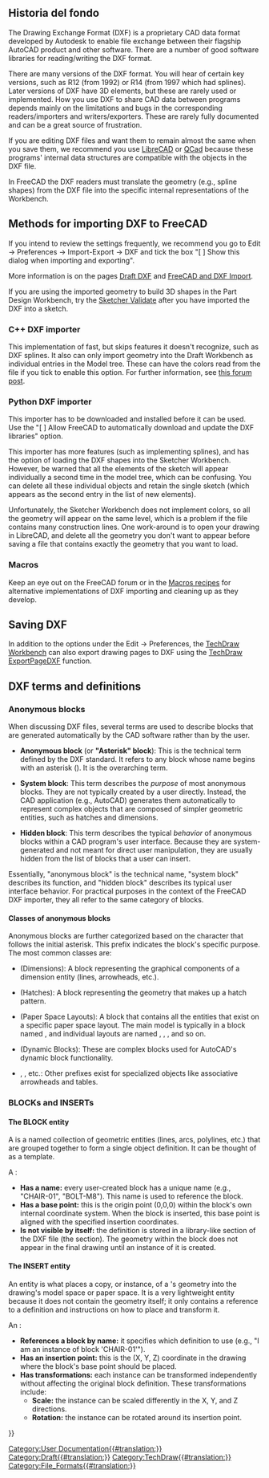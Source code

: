 <languages/>
{{TOCright}}

<span id="Background_history"></span>
== Historia del fondo ==

The Drawing Exchange Format (DXF) is a proprietary CAD data format developed by Autodesk to enable file exchange between their flagship AutoCAD product and other software. There are a number of good software libraries for reading/writing the DXF format.

There are many versions of the DXF format. You will hear of certain key versions, such as R12 (from 1992) or R14 (from 1997 which had splines). Later versions of DXF have 3D elements, but these are rarely used or implemented. How you use DXF to share CAD data between programs depends mainly on the limitations and bugs in the corresponding readers/importers and writers/exporters. These are rarely fully documented and can be a great source of frustration.

If you are editing DXF files and want them to remain almost the same when you save them, we recommend you use [https://en.wikipedia.org/wiki/LibreCAD LibreCAD] or [https://en.wikipedia.org/wiki/QCad QCad] because these programs' internal data structures are compatible with the objects in the DXF file.

In FreeCAD the DXF readers must translate the geometry (e.g., spline shapes) from the DXF file into the specific internal representations of the Workbench.

== Methods for importing DXF to FreeCAD ==

If you intend to review the settings frequently, we recommend you go to Edit → Preferences → Import-Export → DXF and tick the box "[ ] Show this dialog when importing and exporting".

More information is on the pages [[Draft_DXF|Draft DXF]] and [[FreeCAD_and_DXF_Import|FreeCAD and DXF Import]].

If you are using the imported geometry to build 3D shapes in the Part Design Workbench, try the [[Sketcher_ValidateSketch|Sketcher Validate]] after you have imported the DXF into a sketch.

=== C++ DXF importer ===

This implementation of fast, but skips features it doesn't recognize, such as DXF splines. It also can only import geometry into the Draft Workbench as individual entries in the Model tree. These can have the colors read from the file if you tick to enable this option. For further information, see [https://forum.freecadweb.org/viewtopic.php?f=3&t=32493 this forum post].

=== Python DXF importer ===

This importer has to be downloaded and installed before it can be used. Use the "[ ] Allow FreeCAD to automatically download and update the DXF libraries" option.

This importer has more features (such as implementing splines), and has the option of loading the DXF shapes into the Sketcher Workbench. However, be warned that all the elements of the sketch will appear individually a second time in the model tree, which can be confusing. You can delete all these individual objects and retain the single sketch (which appears as the second entry in the list of new elements).

Unfortunately, the Sketcher Workbench does not implement colors, so all the geometry will appear on the same level, which is a problem if the file contains many construction lines. One work-around is to open your drawing in LibreCAD, and delete all the geometry you don't want to appear before saving a file that contains exactly the geometry that you want to load.

=== Macros ===

Keep an eye out on the FreeCAD forum or in the [[Macros_recipes|Macros recipes]] for alternative implementations of DXF importing and cleaning up as they develop.

== Saving DXF ==

In addition to the options under the Edit → Preferences, the [[TechDraw_Workbench|TechDraw Workbench]] can also export drawing pages to DXF using the [[TechDraw_ExportPageDXF|TechDraw ExportPageDXF]] function.


== DXF terms and definitions ==

=== Anonymous blocks ===

When discussing DXF files, several terms are used to describe blocks that are generated automatically by the CAD software rather than by the user. 

* '''Anonymous block''' (or '''"Asterisk" block'''): This is the technical term defined by the DXF standard. It refers to any block whose name begins with an asterisk ({{Incode|*}}). It is the overarching term.

* '''System block''': This term describes the ''purpose'' of most anonymous blocks. They are not typically created by a user directly. Instead, the CAD application (e.g., AutoCAD) generates them automatically to represent complex objects that are composed of simpler geometric entities, such as hatches and dimensions.

* '''Hidden block''': This term describes the typical ''behavior'' of anonymous blocks within a CAD program's user interface. Because they are system-generated and not meant for direct user manipulation, they are usually hidden from the list of blocks that a user can insert.

Essentially, "anonymous block" is the technical name, "system block" describes its function, and "hidden block" describes its typical user interface behavior. For practical purposes in the context of the FreeCAD DXF importer, they all refer to the same category of blocks.

==== Classes of anonymous blocks ====

Anonymous blocks are further categorized based on the character that follows the initial asterisk. This prefix indicates the block's specific purpose. The most common classes are:

* {{Incode|*D...}} (Dimensions): A block representing the graphical components of a dimension entity (lines, arrowheads, etc.).
* {{Incode|*X...}} (Hatches): A block representing the geometry that makes up a hatch pattern.
* {{Incode|*P...}} (Paper Space Layouts): A block that contains all the entities that exist on a specific paper space layout. The main model is typically in a block named {{Incode|*Model_Space}}, and individual layouts are named {{Incode|*Paper_Space}}, {{Incode|*Paper_Space0}}, {{Incode|*Paper_Space1}}, and so on.
* {{Incode|*U...}} (Dynamic Blocks): These are complex blocks used for AutoCAD's dynamic block functionality.
* {{Incode|*E...}}, {{Incode|*T...}}, etc.: Other prefixes exist for specialized objects like associative arrowheads and tables.

=== BLOCKs and INSERTs ===

==== The BLOCK entity ====

A {{Incode|BLOCK}} is a named collection of geometric entities (lines, arcs, polylines, etc.) that are grouped together to form a single object definition. It can be thought of as a template.

A {{Incode|BLOCK}}:
* '''Has a name:''' every user-created block has a unique name (e.g., "CHAIR-01", "BOLT-M8"). This name is used to reference the block.
* '''Has a base point:''' this is the origin point (0,0,0) within the block's own internal coordinate system. When the block is inserted, this base point is aligned with the specified insertion coordinates.
* '''Is not visible by itself:''' the {{Incode|BLOCK}} definition is stored in a library-like section of the DXF file (the {{Incode|BLOCKS}} section). The geometry within the block does not appear in the final drawing until an instance of it is created.

==== The INSERT entity ====

An {{Incode|INSERT}} entity is what places a copy, or instance, of a {{Incode|BLOCK}}'s geometry into the drawing's model space or paper space. It is a very lightweight entity because it does not contain the geometry itself; it only contains a reference to a {{Incode|BLOCK}} definition and instructions on how to place and transform it.

An {{Incode|INSERT}}:
* '''References a block by name:''' it specifies which {{Incode|BLOCK}} definition to use (e.g., "I am an instance of block 'CHAIR-01'").
* '''Has an insertion point:''' this is the (X, Y, Z) coordinate in the drawing where the block's base point should be placed.
* '''Has transformations:''' each instance can be transformed independently without affecting the original block definition. These transformations include:
** '''Scale:''' the instance can be scaled differently in the X, Y, and Z directions.
** '''Rotation:''' the instance can be rotated around its insertion point.


{{Userdocnavi{{#translation:}}}}
[[Category:User Documentation{{#translation:}}]]
[[Category:Draft{{#translation:}}]]
[[Category:TechDraw{{#translation:}}]]
[[Category:File_Formats{{#translation:}}]]
